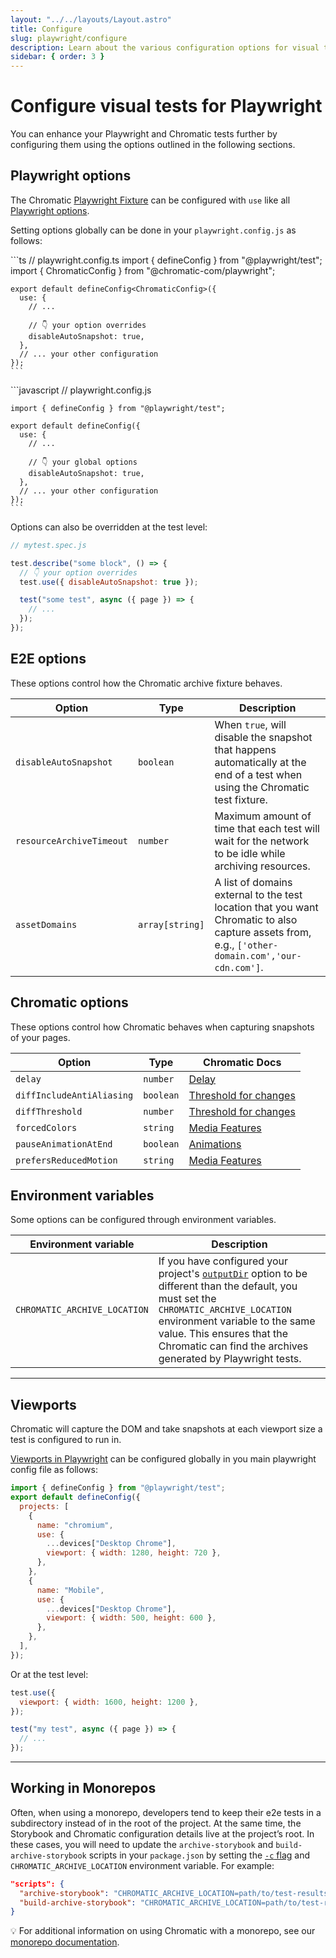 ```yaml
---
layout: "../../layouts/Layout.astro"
title: Configure
slug: playwright/configure
description: Learn about the various configuration options for visual tests for Playwright
sidebar: { order: 3 }
---
```



# Configure visual tests for Playwright

You can enhance your Playwright and Chromatic tests further by configuring them using the options outlined in the following sections.

## Playwright options

The Chromatic [Playwright Fixture](https://playwright.dev/docs/test-fixtures) can be configured with `use` like all [Playwright options](https://playwright.dev/docs/test-use-options).

Setting options globally can be done in your `playwright.config.js` as follows:

<Tabs>
  <TabItem label="TypeScript">
    ```ts
    // playwright.config.ts
    import { defineConfig } from "@playwright/test";
    import { ChromaticConfig } from "@chromatic-com/playwright";

    export default defineConfig<ChromaticConfig>({
      use: {
        // ...

        // 👇 your option overrides
        disableAutoSnapshot: true,
      },
      // ... your other configuration
    });
    ```

  </TabItem>
    <TabItem label="JavaScript">
    ```javascript
    // playwright.config.js

    import { defineConfig } from "@playwright/test";

    export default defineConfig({
      use: {
        // ...

        // 👇 your global options
        disableAutoSnapshot: true,
      },
      // ... your other configuration
    });
    ```

  </TabItem>
</Tabs>

Options can also be overridden at the test level:

```javascript
// mytest.spec.js

test.describe("some block", () => {
  // 👇 your option overrides
  test.use({ disableAutoSnapshot: true });

  test("some test", async ({ page }) => {
    // ...
  });
});
```

## E2E options

These options control how the Chromatic archive fixture behaves.

| Option                   | Type            | Description                                                                                                                                                                          |
| ------------------------ | --------------- | ------------------------------------------------------------------------------------------------------------------------------------------------------------------------------------ |
| `disableAutoSnapshot`    | `boolean`       | When `true`, will disable the snapshot that happens automatically at the end of a test when using the Chromatic test fixture.                                                        |
| `resourceArchiveTimeout` | `number`        | Maximum amount of time that each test will wait for the network to be idle while archiving resources.                                                                                |
| `assetDomains`           | `array[string]` | A list of domains external to the test location that you want Chromatic to also capture assets from, e.g., <code style="display: inline;">['other-domain.com','our-cdn.com']</code>. |

## Chromatic options

These options control how Chromatic behaves when capturing snapshots of your pages.

| Option                    | Type      | Chromatic Docs                                                          |
| ------------------------- | --------- | ----------------------------------------------------------------------- |
| `delay`                   | `number`  | [Delay](/docs/delay/)                                                   |
| `diffIncludeAntiAliasing` | `boolean` | [Threshold for changes](/docs/threshold#anti-aliasing)                  |
| `diffThreshold`           | `number`  | [Threshold for changes](/docs/threshold#setting-the-threshold)          |
| `forcedColors`            | `string`  | [Media Features](/docs/media-features#test-high-contrast-color-schemes) |
| `pauseAnimationAtEnd`     | `boolean` | [Animations](/docs/animations#css-animations)                           |
| `prefersReducedMotion`    | `string`  | [Media Features](/docs/media-features#verify-reduced-motion-animations) |

## Environment variables

Some options can be configured through environment variables.

| Environment variable         | Description                                                                                                                                                                                                                                                                                                                                        |
| ---------------------------- | -------------------------------------------------------------------------------------------------------------------------------------------------------------------------------------------------------------------------------------------------------------------------------------------------------------------------------------------------- |
| `CHROMATIC_ARCHIVE_LOCATION` | If you have configured your project's [`outputDir`](https://playwright.dev/docs/api/class-testproject#test-project-output-dir) option to be different than the default, you must set the `CHROMATIC_ARCHIVE_LOCATION` environment variable to the same value. This ensures that the Chromatic can find the archives generated by Playwright tests. |

---

## Viewports

Chromatic will capture the DOM and take snapshots at each viewport size a test is configured to run in.

[Viewports in Playwright](https://playwright.dev/docs/emulation#viewport) can be configured globally in you main playwright config file as follows:

```javascript
import { defineConfig } from "@playwright/test";
export default defineConfig({
  projects: [
    {
      name: "chromium",
      use: {
        ...devices["Desktop Chrome"],
        viewport: { width: 1280, height: 720 },
      },
    },
    {
      name: "Mobile",
      use: {
        ...devices["Desktop Chrome"],
        viewport: { width: 500, height: 600 },
      },
    },
  ],
});
```

Or at the test level:

```javascript
test.use({
  viewport: { width: 1600, height: 1200 },
});

test("my test", async ({ page }) => {
  // ...
});
```

---

## Working in Monorepos

Often, when using a monorepo, developers tend to keep their e2e tests in a subdirectory instead of in the root of the project. At the same time, the Storybook and Chromatic configuration details live at the project’s root. In these cases, you will need to update the `archive-storybook` and `build-archive-storybook` scripts in your `package.json` by setting the [`-c` flag](https://storybook.js.org/docs/api/cli-options#build) and `CHROMATIC_ARCHIVE_LOCATION` environment variable. For example:

```json
"scripts": {
  "archive-storybook": "CHROMATIC_ARCHIVE_LOCATION=path/to/test-results archive-storybook -c path/to/node_modules/@chromaui/archive-storybook/config",
  "build-archive-storybook": "CHROMATIC_ARCHIVE_LOCATION=path/to/test-results build-archive-storybook -c path/to/node_modules/@chromaui/archive-storybook/config"
}
```

<div class="aside">

💡 For additional information on using Chromatic with a monorepo, see our [monorepo documentation](/docs/monorepos).

</div>

